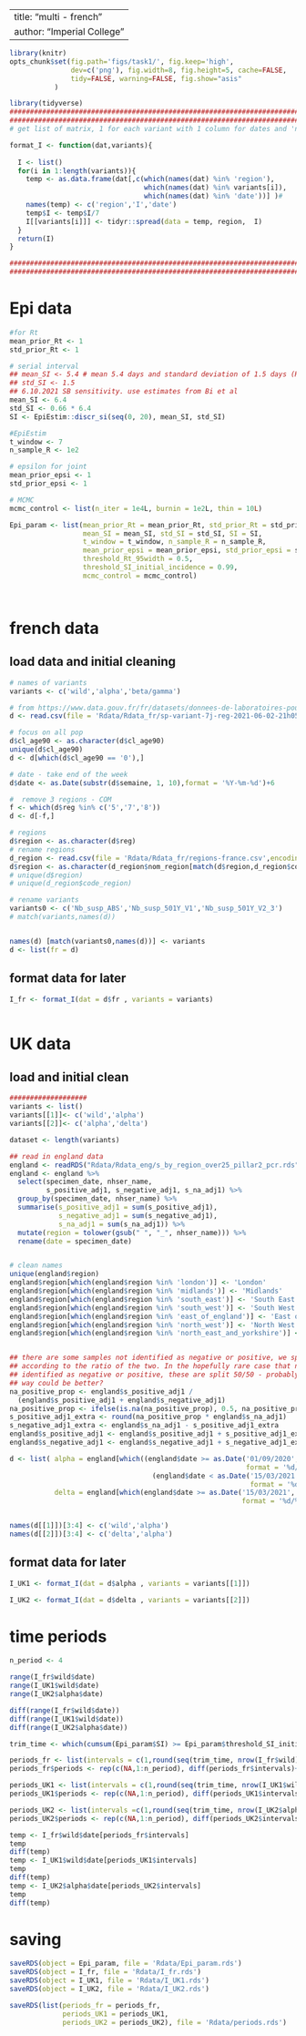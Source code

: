 
---
title: "multi - french"
author: "Imperial College"
---


```r
library(knitr)
opts_chunk$set(fig.path='figs/task1/', fig.keep='high',
               dev=c('png'), fig.width=8, fig.height=5, cache=FALSE,
               tidy=FALSE, warning=FALSE, fig.show="asis"
 	       )

library(tidyverse)
###########################################################################
###########################################################################
# get list of matrix, 1 for each variant with 1 column for dates and 'n' columns for each location

format_I <- function(dat,variants){
  
  I <- list()
  for(i in 1:length(variants)){
    temp <- as.data.frame(dat[,c(which(names(dat) %in% 'region'),
                                 which(names(dat) %in% variants[i]),
                                 which(names(dat) %in% 'date'))] )# 
    names(temp) <- c('region','I','date')
    temp$I <- temp$I/7
    I[[variants[i]]] <- tidyr::spread(data = temp, region,  I)
  }
  return(I)
}

###########################################################################
###########################################################################

```


# Epi data


```r

#for Rt
mean_prior_Rt <- 1
std_prior_Rt <- 1

# serial interval
## mean_SI <- 5.4 # mean 5.4 days and standard deviation of 1.5 days (Rai, Shukla, and Dwivedi 2021). see spi-M neil's report
## std_SI <- 1.5
## 6.10.2021 SB sensitivity. use estimates from Bi et al
mean_SI <- 6.4
std_SI <- 0.66 * 6.4
SI <- EpiEstim::discr_si(seq(0, 20), mean_SI, std_SI)

#EpiEstim
t_window <- 7
n_sample_R <- 1e2

# epsilon for joint
mean_prior_epsi <- 1
std_prior_epsi <- 1

# MCMC
mcmc_control <- list(n_iter = 1e4L, burnin = 1e2L, thin = 10L)

Epi_param <- list(mean_prior_Rt = mean_prior_Rt, std_prior_Rt = std_prior_Rt,
                  mean_SI = mean_SI, std_SI = std_SI, SI = SI,
                  t_window = t_window, n_sample_R = n_sample_R,
                  mean_prior_epsi = mean_prior_epsi, std_prior_epsi = std_prior_epsi,
                  threshold_Rt_95width = 0.5,
                  threshold_SI_initial_incidence = 0.99,
                  mcmc_control = mcmc_control)




```


# french data

## load data and initial cleaning

```r
# names of variants
variants <- c('wild','alpha','beta/gamma')

# from https://www.data.gouv.fr/fr/datasets/donnees-de-laboratoires-pour-le-depistage-indicateurs-sur-les-variants/
d <- read.csv(file = 'Rdata/Rdata_fr/sp-variant-7j-reg-2021-06-02-21h05.csv',sep=';')

# focus on all pop
d$cl_age90 <- as.character(d$cl_age90)
unique(d$cl_age90)
d <- d[which(d$cl_age90 == '0'),]

# date - take end of the week
d$date <- as.Date(substr(d$semaine, 1, 10),format = '%Y-%m-%d')+6

#  remove 3 regions - COM
f <- which(d$reg %in% c('5','7','8'))
d <- d[-f,]

# regions
d$region <- as.character(d$reg)
# rename regions 
d_region <- read.csv(file = 'Rdata/Rdata_fr/regions-france.csv',encoding = "UTF-8")
d$region <- as.character(d_region$nom_region[match(d$region,d_region$code_region)])
# unique(d$region)
# unique(d_region$code_region)

# rename variants
variants0 <- c('Nb_susp_ABS','Nb_susp_501Y_V1','Nb_susp_501Y_V2_3')
# match(variants,names(d))


names(d) [match(variants0,names(d))] <- variants
d <- list(fr = d)
```

## format data for later

```r

I_fr <- format_I(dat = d$fr , variants = variants)



```


# UK data 

## load and initial clean

```r

###################
variants <- list()
variants[[1]]<- c('wild','alpha')
variants[[2]]<- c('alpha','delta')

dataset <- length(variants)

## read in england data
england <- readRDS("Rdata/Rdata_eng/s_by_region_over25_pillar2_pcr.rds")
england <- england %>%
  select(specimen_date, nhser_name,
         s_positive_adj1, s_negative_adj1, s_na_adj1) %>%
  group_by(specimen_date, nhser_name) %>%
  summarise(s_positive_adj1 = sum(s_positive_adj1),
            s_negative_adj1 = sum(s_negative_adj1),
            s_na_adj1 = sum(s_na_adj1)) %>%
  mutate(region = tolower(gsub(" ", "_", nhser_name))) %>%
  rename(date = specimen_date)


# clean names
unique(england$region)
england$region[which(england$region %in% 'london')] <- 'London'
england$region[which(england$region %in% 'midlands')] <- 'Midlands'
england$region[which(england$region %in% 'south_east')] <- 'South East'
england$region[which(england$region %in% 'south_west')] <- 'South West'
england$region[which(england$region %in% 'east_of_england')] <- 'East of England'
england$region[which(england$region %in% 'north_west')] <- 'North West'
england$region[which(england$region %in% 'north_east_and_yorkshire')] <- 'North East and Yorkshire'


## there are some samples not identified as negative or positive, we split those
## according to the ratio of the two. In the hopefully rare case that none are
## identified as negative or positive, these are split 50/50 - probably another
## way could be better?
na_positive_prop <- england$s_positive_adj1 /
  (england$s_positive_adj1 + england$s_negative_adj1)
na_positive_prop <- ifelse(is.na(na_positive_prop), 0.5, na_positive_prop)
s_positive_adj1_extra <- round(na_positive_prop * england$s_na_adj1)
s_negative_adj1_extra <- england$s_na_adj1 - s_positive_adj1_extra
england$s_positive_adj1 <- england$s_positive_adj1 + s_positive_adj1_extra
england$s_negative_adj1 <- england$s_negative_adj1 + s_negative_adj1_extra

d <- list( alpha = england[which((england$date >= as.Date('01/09/2020', 
                                                          format = '%d/%m/%Y')) &
                                   (england$date < as.Date('15/03/2021', 
                                                           format = '%d/%m/%Y'))),],
           delta = england[which(england$date >= as.Date('15/03/2021', 
                                                         format = '%d/%m/%Y')),])


names(d[[1]])[3:4] <- c('wild','alpha')
names(d[[2]])[3:4] <- c('delta','alpha')

```

## format data for later

```r

I_UK1 <- format_I(dat = d$alpha , variants = variants[[1]])

I_UK2 <- format_I(dat = d$delta , variants = variants[[2]])


```


# time periods

```r
n_period <- 4

range(I_fr$wild$date)
range(I_UK1$wild$date)
range(I_UK2$alpha$date)

diff(range(I_fr$wild$date))
diff(range(I_UK1$wild$date))
diff(range(I_UK2$alpha$date))

trim_time <- which(cumsum(Epi_param$SI) >= Epi_param$threshold_SI_initial_incidence)[1]

periods_fr <- list(intervals = c(1,round(seq(trim_time, nrow(I_fr$wild),length.out = n_period+1))))
periods_fr$periods <- rep(c(NA,1:n_period), diff(periods_fr$intervals)+ c(rep(0,n_period),1) ) 

periods_UK1 <- list(intervals = c(1,round(seq(trim_time, nrow(I_UK1$wild),length.out = n_period+1))) )
periods_UK1$periods <- rep(c(NA,1:n_period), diff(periods_UK1$intervals)+ c(rep(0,n_period),1) ) 

periods_UK2 <- list(intervals =c(1,round(seq(trim_time, nrow(I_UK2$alpha),length.out = n_period+1))) )
periods_UK2$periods <- rep(c(NA,1:n_period), diff(periods_UK2$intervals)+ c(rep(0,n_period),1) )

temp <- I_fr$wild$date[periods_fr$intervals]
temp
diff(temp)
temp <- I_UK1$wild$date[periods_UK1$intervals]
temp
diff(temp)
temp <- I_UK2$alpha$date[periods_UK2$intervals]
temp
diff(temp)

```

# saving

```r

saveRDS(object = Epi_param, file = 'Rdata/Epi_param.rds')
saveRDS(object = I_fr, file = 'Rdata/I_fr.rds')
saveRDS(object = I_UK1, file = 'Rdata/I_UK1.rds')
saveRDS(object = I_UK2, file = 'Rdata/I_UK2.rds')

saveRDS(list(periods_fr = periods_fr,
             periods_UK1 = periods_UK1,
             periods_UK2 = periods_UK2), file = 'Rdata/periods.rds')
```
